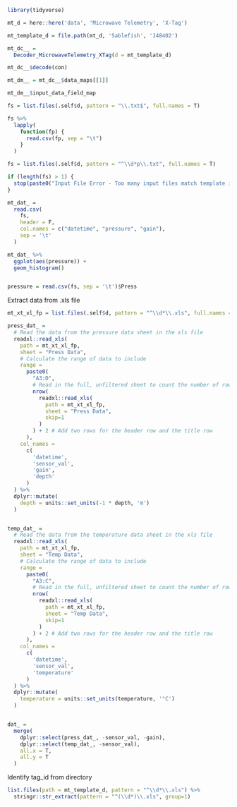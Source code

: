 ```r
library(tidyverse)

mt_d = here::here('data', 'Microwave Telemetry', 'X-Tag')

mt_template_d = file.path(mt_d, 'Sablefish', '148402')
```


```r
mt_dc__ = 
  Decoder_MicrowaveTelemetry_XTag(d = mt_template_d)

mt_dc__$decode(con)

mt_dm__ = mt_dc__$data_maps[[1]]

mt_dm__$input_data_field_map
```

```r
fs = list.files(.self$d, pattern = "\\.txt$", full.names = T)

fs %>% 
  lapply(
    function(fp) {
      read.csv(fp, sep = "\t")
    }
  )
```



```r
fs = list.files(.self$d, pattern = "^\\d*p\\.txt", full.names = T)

if (length(fs) > 1) {
  stop(paste0("Input File Error - Too many input files match template in directory ", .self$d))
}

mt_dat_ = 
  read.csv(
    fs,
    header = F,
    col.names = c("datetime", "pressure", "gain"),
    sep = '\t'
  )

mt_dat_ %>% 
  ggplot(aes(pressure)) + 
  geom_histogram()


pressure = read.csv(fs, sep = '\t')$Press
```

Extract data from .xls file
```r
mt_xt_xl_fp = list.files(.self$d, pattern = "^\\d*\\.xls", full.names = T)

press_dat_ = 
  # Read the data from the pressure data sheet in the xls file
  readxl::read_xls(
    path = mt_xt_xl_fp,
    sheet = "Press Data",
    # Calculate the range of data to include
    range = 
      paste0(
        "A3:D",
        # Read in the full, unfiltered sheet to count the number of rows of data
        nrow(
          readxl::read_xls(
            path = mt_xt_xl_fp,
            sheet = "Press Data",
            skip=1
          )
        ) + 2 # Add two rows for the header row and the title row
      ),
    col_names = 
      c(
        'datetime',
        'sensor_val',
        'gain',
        'depth'
      )
  ) %>% 
  dplyr::mutate(
    depth = units::set_units(-1 * depth, 'm')
  )


temp_dat_ = 
  # Read the data from the temperature data sheet in the xls file
  readxl::read_xls(
    path = mt_xt_xl_fp,
    sheet = "Temp Data",
    # Calculate the range of data to include
    range = 
      paste0(
        "A3:C",
        # Read in the full, unfiltered sheet to count the number of rows of data
        nrow(
          readxl::read_xls(
            path = mt_xt_xl_fp,
            sheet = "Temp Data",
            skip=1
          )
        ) + 2 # Add two rows for the header row and the title row
      ),
    col_names = 
      c(
        'datetime',
        'sensor_val',
        'temperature'
      )
  ) %>% 
  dplyr::mutate(
    temperature = units::set_units(temperature, '°C')
  )


dat_ = 
  merge(
    dplyr::select(press_dat_, -sensor_val, -gain),
    dplyr::select(temp_dat_, -sensor_val),
    all.x = T,
    all.y = T
  )
```

Identify tag_id from directory
```r
list.files(path = mt_template_d, pattern = "^\\d*\\.xls") %>% 
  stringr::str_extract(pattern = "^(\\d*)\\.xls", group=1)
```
























